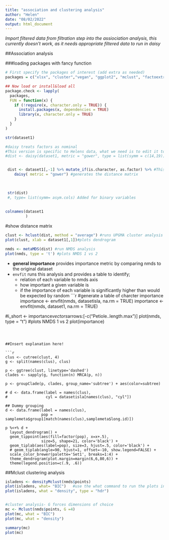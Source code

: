 ```yaml
---
title: "association and clustering analysis"
author: "Helen"
date: "08/02/2022"
output: html_document
---
```



*Import filtered data from filtration step into the assiociation analysis, this currently doesn't work, as it needs appropriate filtered data to run in daisy*

##Association analysis


###loading packages with fancy function
```r
# First specify the packages of interest (add extra as needed)
packages = c("xlsx", "cluster","vegan", "ggplot2", "mclust", "factoextra")

## Now load or install&load all
package.check <- lapply(
  packages,
  FUN = function(x) {
    if (!require(x, character.only = TRUE)) {
      install.packages(x, dependencies = TRUE)
      library(x, character.only = TRUE)
    }
  }
)

```


```r
str(dataset1)

#daisy treats factors as nominal
#This version is specific to Helens data, what we need is to edit it to bring info about column types in the metadata into this script
#dist <- daisy(dataset1, metric = "gower", type = list(symm = c(14,19))) #generates the distance matrix


 dist <- dataset1[,-1] %>% mutate_if(is.character, as.factor) %>% #This line changes all character vectors to factors.
    daisy( metric = "gower") #generates the distance matrix
 
 

 str(dist)
 #, type= list(symm= asym.cols) Added for binary variables
 
 
colnames(dataset1
         )
```



#show distance matrix

```r
clust <- hclust(dist, method = "average") #runs UPGMA cluster analysis
plot(clust, xlab = dataset1[,1])#plots dendrogram

```


```r
nmds <- metaMDS(dist) #run NMDS analysis
plot(nmds, type = 't') #plots NMDS 1 vs 2
```

* **general importance** provides importance metric by comparing nmds to the original dataset
* `envfit` runs this analysis and provides a table to identify; 
  * relation of each variable to nmds axis
  * how important a given variable is 
  * if the importance of each variable is significantly higher than would be expected by random
```r
#generate a table of charcter importance
importance <- envfit(nmds, datasetisla, na.rm = TRUE) 
importance <- envfit(nmds, dataset1, na.rm = TRUE) 

#i_short <- importance$vectors$arrows:[-c("Petiole..length.max")]
plot(nmds, type = "t") #plots NMDS 1 vs 2
plot(importance)




```



##Insert explanation here!

```r
clus <- cutree(clust, 4)
g <- split(names(clus), clus)

p <- ggtree(clust, linetype='dashed')
clades <- sapply(g, function(n) MRCA(p, n))

p <- groupClade(p, clades, group_name='subtree') + aes(color=subtree)

# d <- data.frame(label = names(clus), 
#                 cyl = datasetisla[names(clus), "cyl"])

## Dummy grouping 
d <- data.frame(label = names(clus), 
                pop = samplemeta$group1[match(names(clus),samplemeta$long.id)])

p %<+% d + 
  layout_dendrogram() + 
  geom_tippoint(aes(fill=factor(pop), x=x+.5),
                size=5, shape=21, color='black') +
  geom_tiplab(aes(label=pop), size=3, hjust=.5, color='black') +
  # geom_tiplab(angle=90, hjust=1, offset=-10, show.legend=FALSE) + 
  scale_color_brewer(palette='Set1', breaks=1:4) +
  theme_dendrogram(plot.margin=margin(6,6,80,6)) +
  theme(legend.position=c(.9, .6))
```



##Mclust clustering analysis
```r
isladens <- densityMclust(nmds$points)
plot(isladens, what= "BIC")   #use the what command to run the plots individually without the number choice coming up each time
plot(isladens, what = "density", type = "hdr")


#cluster analysis- G forces dimensions of choice
mc <- Mclust(nmds$points, G =4)
plot(mc, what = "BIC")
plot(mc, what = "density")

summary(mc)
plot(mc)
 
```




